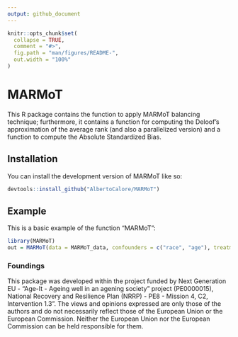 ```yaml
---
output: github_document
---
```


<!-- README.md is generated from README.Rmd. Please edit that file -->

```r
knitr::opts_chunk$set(
  collapse = TRUE,
  comment = "#>",
  fig.path = "man/figures/README-",
  out.width = "100%"
)
```

# MARMoT

<!-- badges: start -->
<!-- badges: end -->

This R package contains the function to apply MARMoT balancing technique; furthermore, it contains a function for computing the Deloof's approximation of the average rank (and also a parallelized version) and a function to compute the Absolute Standardized Bias.

## Installation

You can install the development version of MARMoT like so:

``` r
devtools::install_github("AlbertoCalore/MARMoT")
```

## Example

This is a basic example of the function "MARMoT":

```r
library(MARMoT)
out = MARMoT(data = MARMoT_data, confounders = c("race", "age"), treatment = "hospital", n.cores = 1)
```


### Foundings
This package was developed within the project funded by Next Generation EU - “Age-It - Ageing well in an agening society” project (PE0000015), National Recovery and Resilience Plan (NRRP) - PE8 - Mission 4, C2, Intervention 1.3”. The views and opinions expressed are only those of the authors and do not necessarily reflect those of the European Union or the European Commission. Neither the European Union nor the European Commission can be held responsible for them. 
